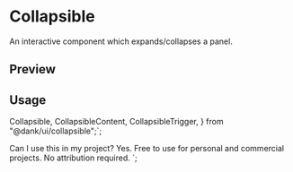 

<Meta of={CollapsibleStories} />

<RadixPrimitiveDocsButton name="collapsible" />

# Collapsible

An interactive component which expands/collapses a panel.

## Preview

<Canvas of={CollapsibleStories.Default} />

## Usage

  Collapsible,
  CollapsibleContent,
  CollapsibleTrigger,
} from "@dank/ui/collapsible";`;

  <CollapsibleTrigger>Can I use this in my project?</CollapsibleTrigger>
  <CollapsibleContent>
    Yes. Free to use for personal and commercial projects. No attribution
    required.
  </CollapsibleContent>
</Collapsible>`;

<Source code={importCode} language="ts" dark />
<Source code={usageCode} language="tsx" dark />
